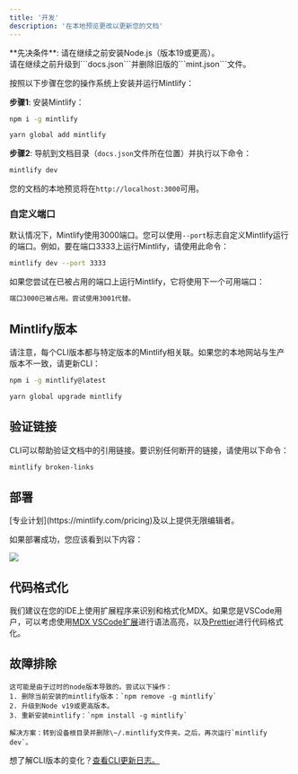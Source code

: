 ```yaml
---
title: '开发'
description: '在本地预览更改以更新您的文档'
---
```


<Info>
  **先决条件**: 请在继续之前安装Node.js（版本19或更高）。<br />
  请在继续之前升级到```docs.json```并删除旧版的```mint.json```文件。
</Info>

按照以下步骤在您的操作系统上安装并运行Mintlify：

**步骤1**: 安装Mintlify：

<CodeGroup>

  ```bash npm
  npm i -g mintlify
  ```

```bash yarn
yarn global add mintlify
```

</CodeGroup>

**步骤2**: 导航到文档目录（`docs.json`文件所在位置）并执行以下命令：

```bash
mintlify dev
```

您的文档的本地预览将在`http://localhost:3000`可用。

### 自定义端口

默认情况下，Mintlify使用3000端口。您可以使用`--port`标志自定义Mintlify运行的端口。例如，要在端口3333上运行Mintlify，请使用此命令：

```bash
mintlify dev --port 3333
```

如果您尝试在已被占用的端口上运行Mintlify，它将使用下一个可用端口：

```md
端口3000已被占用。尝试使用3001代替。
```

## Mintlify版本

请注意，每个CLI版本都与特定版本的Mintlify相关联。如果您的本地网站与生产版本不一致，请更新CLI：

<CodeGroup>

```bash npm
npm i -g mintlify@latest
```

```bash yarn
yarn global upgrade mintlify
```

</CodeGroup>

## 验证链接

CLI可以帮助验证文档中的引用链接。要识别任何断开的链接，请使用以下命令：

```bash
mintlify broken-links
```

## 部署

<Tip>
  [专业计划](https://mintlify.com/pricing)及以上提供无限编辑者。
</Tip>

如果部署成功，您应该看到以下内容：

<Frame>
  <img src="/images/checks-passed.png" style={{ borderRadius: '0.5rem' }} />
</Frame>

## 代码格式化

我们建议在您的IDE上使用扩展程序来识别和格式化MDX。如果您是VSCode用户，可以考虑使用[MDX VSCode扩展](https://marketplace.visualstudio.com/items?itemName=unifiedjs.vscode-mdx)进行语法高亮，以及[Prettier](https://marketplace.visualstudio.com/items?itemName=esbenp.prettier-vscode)进行代码格式化。

## 故障排除

<AccordionGroup>
  <Accordion title='错误：无法使用darwin-arm64运行时加载"sharp"模块'>

    这可能是由于过时的node版本导致的。尝试以下操作：
    1. 删除当前安装的mintlify版本：`npm remove -g mintlify`
    2. 升级到Node v19或更高版本。
    3. 重新安装mintlify：`npm install -g mintlify`
  </Accordion>

  <Accordion title="问题：遇到未知错误">
  
    解决方案：转到设备根目录并删除\~/.mintlify文件夹。之后，再次运行`mintlify dev`。
  </Accordion>
</AccordionGroup>

想了解CLI版本的变化？[查看CLI更新日志。](https://www.npmjs.com/package/mintlify?activeTab=versions)

